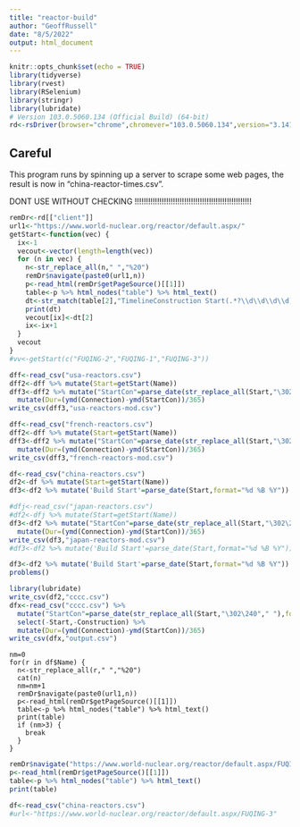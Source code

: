 ```yaml
---
title: "reactor-build"
author: "GeoffRussell"
date: "8/5/2022"
output: html_document
---
```


```r

knitr::opts_chunk$set(echo = TRUE)
library(tidyverse)
library(rvest)
library(RSelenium)
library(stringr)
library(lubridate)
# Version 103.0.5060.134 (Official Build) (64-bit)
rd<-rsDriver(browser="chrome",chromever="103.0.5060.134",version="3.141.59")
```

## Careful 

This program runs by spinning up a server to scrape some web pages, the result is
now in "china-reactor-times.csv".

DONT USE WITHOUT CHECKING !!!!!!!!!!!!!!!!!!!!!!!!!!!!!!!!!!!!!!!!!!!!!!!!!!!!

```r
remDr<-rd[["client"]]
url1<-"https://www.world-nuclear.org/reactor/default.aspx/"
getStart<-function(vec) {
  ix<-1
  vecout<-vector(length=length(vec))
  for (n in vec) {
    n<-str_replace_all(n," ","%20")
    remDr$navigate(paste0(url1,n))
    p<-read_html(remDr$getPageSource()[[1]])
    table<-p %>% html_nodes("table") %>% html_text()
    dt<-str_match(table[2],"TimelineConstruction Start(.*?\\d\\d\\d\\d)")
    print(dt)
    vecout[ix]<-dt[2]
    ix<-ix+1
  }
  vecout
}
#vv<-getStart(c("FUQING-2","FUQING-1","FUQING-3"))
```

```r
dff<-read_csv("usa-reactors.csv")
dff2<-dff %>% mutate(Start=getStart(Name))
dff3<-dff2 %>% mutate("StartCon"=parse_date(str_replace_all(Start,"\302\240"," "),format="%d %B %Y")) %>% 
  mutate(Dur=(ymd(Connection)-ymd(StartCon))/365)
write_csv(dff3,"usa-reactors-mod.csv")
```

```r
dff<-read_csv("french-reactors.csv")
dff2<-dff %>% mutate(Start=getStart(Name))
dff3<-dff2 %>% mutate("StartCon"=parse_date(str_replace_all(Start,"\302\240"," "),format="%d %B %Y")) %>% 
  mutate(Dur=(ymd(Connection)-ymd(StartCon))/365)
write_csv(dff3,"french-reactors-mod.csv")
```

```r
df<-read_csv("china-reactors.csv")
df2<-df %>% mutate(Start=getStart(Name))
df3<-df2 %>% mutate('Build Start'=parse_date(Start,format="%d %B %Y"))
```

```r
#dfj<-read_csv("japan-reactors.csv")
#df2<-dfj %>% mutate(Start=getStart(Name))
df3<-df2 %>% mutate("StartCon"=parse_date(str_replace_all(Start,"\302\240"," "),format="%d %B %Y")) %>% 
  mutate(Dur=(ymd(Connection)-ymd(StartCon))/365)
write_csv(df3,"japan-reactors-mod.csv")
#df3<-df2 %>% mutate('Build Start'=parse_date(Start,format="%d %B %Y"))
```
```r
df3<-df2 %>% mutate('Build Start'=parse_date(Start,format="%d %B %Y"))
problems()
```
```r
library(lubridate)
write_csv(df2,"cccc.csv")
dfx<-read_csv("cccc.csv") %>% 
  mutate("StartCon"=parse_date(str_replace_all(Start,"\302\240"," "),format="%d %B %Y")) %>% 
  select(-Start,-Construction) %>% 
  mutate(Dur=(ymd(Connection)-ymd(StartCon))/365)
write_csv(dfx,"output.csv")
```
```
nm=0
for(r in df$Name) {
  n<-str_replace_all(r," ","%20")
  cat(n)
  nm=nm+1
  remDr$navigate(paste0(url1,n))
  p<-read_html(remDr$getPageSource()[[1]])
  table<-p %>% html_nodes("table") %>% html_text()
  print(table)
  if (nm>3) {
    break
  }
}
```

```r

remDr$navigate("https://www.world-nuclear.org/reactor/default.aspx/FUQING-1")
p<-read_html(remDr$getPageSource()[[1]])
table<-p %>% html_nodes("table") %>% html_text()
print(table)

df<-read_csv("china-reactors.csv")
#url<-"https://www.world-nuclear.org/reactor/default.aspx/FUQING-3"
```
